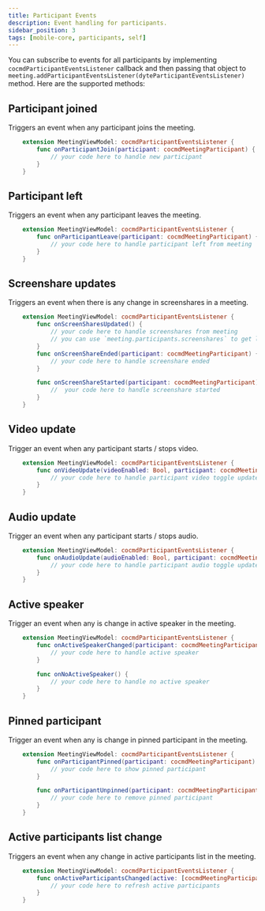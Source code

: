 ```yaml
---
title: Participant Events
description: Event handling for participants.
sidebar_position: 3
tags: [mobile-core, participants, self]
---
```


You can subscribe to events for all participants by implementing
`cocmdParticipantEventsListener` callback and then passing that object to
`meeting.addParticipantEventsListener(dyteParticipantEventsListener)` method.
Here are the supported methods:

## Participant joined

Triggers an event when any participant joins the meeting.

```swift
    extension MeetingViewModel: cocmdParticipantEventsListener {
        func onParticipantJoin(participant: cocmdMeetingParticipant) {
            // your code here to handle new participant
        }
    }
```

## Participant left

Triggers an event when any participant leaves the meeting.

```swift
    extension MeetingViewModel: cocmdParticipantEventsListener {
        func onParticipantLeave(participant: cocmdMeetingParticipant) {
            // your code here to handle participant left from meeting
        }
    }
```

## Screenshare updates

Triggers an event when there is any change in screenshares in a meeting.

```swift
    extension MeetingViewModel: cocmdParticipantEventsListener {
        func onScreenSharesUpdated() {
            // your code here to handle screenshares from meeting
            // you can use `meeting.participants.screenshares` to get latest screenshare participants
        }
        func onScreenShareEnded(participant: cocmdMeetingParticipant) {
            // your code here to handle screenshare ended
        }

        func onScreenShareStarted(participant: cocmdMeetingParticipant) {
            //  your code here to handle screenshare started
        }
    }
```

## Video update

Trigger an event when any participant starts / stops video.

```swift
    extension MeetingViewModel: cocmdParticipantEventsListener {
        func onVideoUpdate(videoEnabled: Bool, participant: cocmdMeetingParticipant) {
            // your code here to handle participant video toggle update
        }
    }
```

## Audio update

Trigger an event when any participant starts / stops audio.

```swift
    extension MeetingViewModel: cocmdParticipantEventsListener {
        func onAudioUpdate(audioEnabled: Bool, participant: cocmdMeetingParticipant) {
            // your code here to handle participant audio toggle update
        }
    }
```

## Active speaker

Trigger an event when any is change in active speaker in the meeting.

```swift
    extension MeetingViewModel: cocmdParticipantEventsListener {
        func onActiveSpeakerChanged(participant: cocmdMeetingParticipant) {
            // your code here to handle active speaker
        }

        func onNoActiveSpeaker() {
            // your code here to handle no active speaker
        }
    }
```

## Pinned participant

Trigger an event when any is change in pinned participant in the meeting.

```swift
    extension MeetingViewModel: cocmdParticipantEventsListener {
        func onParticipantPinned(participant: cocmdMeetingParticipant) {
            // your code here to show pinned participant
        }

        func onParticipantUnpinned(participant: cocmdMeetingParticipant) {
            // your code here to remove pinned participant
        }
    }
```

## Active participants list change

Triggers an event when any change in active participants list in the meeting.

```swift
    extension MeetingViewModel: cocmdParticipantEventsListener {
        func onActiveParticipantsChanged(active: [cocmdMeetingParticipant]) {
            // your code here to refresh active participants
        }
    }
```
